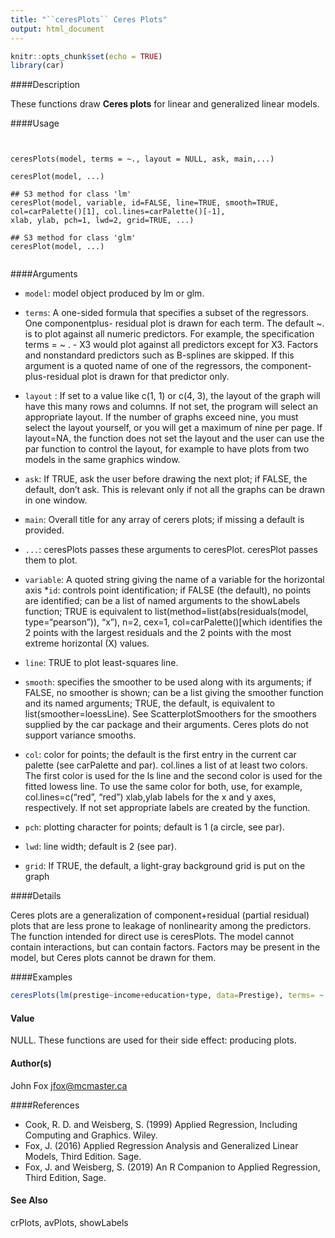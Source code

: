 ```yaml
---
title: "``ceresPlots`` Ceres Plots"
output: html_document
---
```


```r
knitr::opts_chunk$set(echo = TRUE)
library(car)
```


####Description

These functions draw **Ceres plots** for linear and generalized linear models.

####Usage
<pre><code>

ceresPlots(model, terms = ~., layout = NULL, ask, main,...)

ceresPlot(model, ...)

## S3 method for class 'lm'
ceresPlot(model, variable, id=FALSE, line=TRUE, smooth=TRUE, col=carPalette()[1], col.lines=carPalette()[-1],
xlab, ylab, pch=1, lwd=2, grid=TRUE, ...)

## S3 method for class 'glm'
ceresPlot(model, ...)

</code></pre>

####Arguments

* `` model ``:   model object produced by lm or glm.
* `` terms ``:    A one-sided formula that specifies a subset of the regressors. One componentplus-
residual plot is drawn for each term. The default ~. is to plot against all numeric predictors. For example, the specification terms = ~ . - X3 would plot against all predictors except for X3. Factors and nonstandard predictors such as B-splines are skipped. If this argument is a quoted name of one of the regressors, the component-plus-residual plot is drawn for that predictor only.

* ``layout`` :  If set to a value like c(1, 1) or c(4, 3), the layout of the graph will have this many rows and columns. If not set, the program will select an appropriate layout. If the number of graphs exceed nine, you must select the layout yourself, or you will get a maximum of nine per page. If layout=NA, the function does not set the layout and the user can use the par function to control the layout, for example to have plots from two models in the same graphics window.
* ``ask``: If TRUE, ask the user before drawing the next plot; if FALSE, the default, don't ask. This is relevant only if not all the graphs can be drawn in one window.
* ``main``: Overall title for any array of cerers plots; if missing a default is provided.
* ``...``: ceresPlots passes these arguments to ceresPlot. ceresPlot passes them to plot.
* `` variable``:    A quoted string giving the name of a variable for the horizontal axis 
*``id``: controls point identification; if FALSE (the default), no points are identified; can
be a list of named arguments to the showLabels function; TRUE is equivalent to
list(method=list(abs(residuals(model, type="pearson")), "x"), n=2, cex=1, col=carPalette()[which identifies the 2 points with the largest residuals and the 2 points with the most extreme horizontal (X) values.
* ``line``: TRUE to plot least-squares line.
* `` smooth ``:  specifies the smoother to be used along with its arguments; if FALSE, no smoother is shown; can be a list giving the smoother function and its named arguments;
TRUE, the default, is equivalent to list(smoother=loessLine). See ScatterplotSmoothers for the smoothers supplied by the car package and their arguments. Ceres plots do not support variance smooths.
* `` col  ``:  color for points; the default is the first entry in the current car palette (see carPalette and par).
col.lines a list of at least two colors. The first color is used for the ls line and the second color is used for the fitted lowess line. To use the same color for both, use, for example, col.lines=c("red", "red")
xlab,ylab labels for the x and y axes, respectively. If not set appropriate labels are created by the function.
* ``pch``: plotting character for points; default is 1 (a circle, see par).
* ``lwd``: line width; default is 2 (see par).
* ``grid``: If TRUE, the default, a light-gray background grid is put on the graph

####Details

Ceres plots are a generalization of component+residual (partial residual) plots that are less prone to
leakage of nonlinearity among the predictors.
The function intended for direct use is ceresPlots.
The model cannot contain interactions, but can contain factors. Factors may be present in the model,
but Ceres plots cannot be drawn for them.

####Examples

```r

ceresPlots(lm(prestige~income+education+type, data=Prestige), terms= ~ . - type)
```

#### Value
NULL. These functions are used for their side effect: producing plots.

#### Author(s)
John Fox <jfox@mcmaster.ca>

####References

* Cook, R. D. and Weisberg, S. (1999) Applied Regression, Including Computing and Graphics. Wiley.
* Fox, J. (2016) Applied Regression Analysis and Generalized Linear Models, Third Edition. Sage.
* Fox, J. and Weisberg, S. (2019) An R Companion to Applied Regression, Third Edition, Sage.

#### See Also
crPlots, avPlots, showLabels
